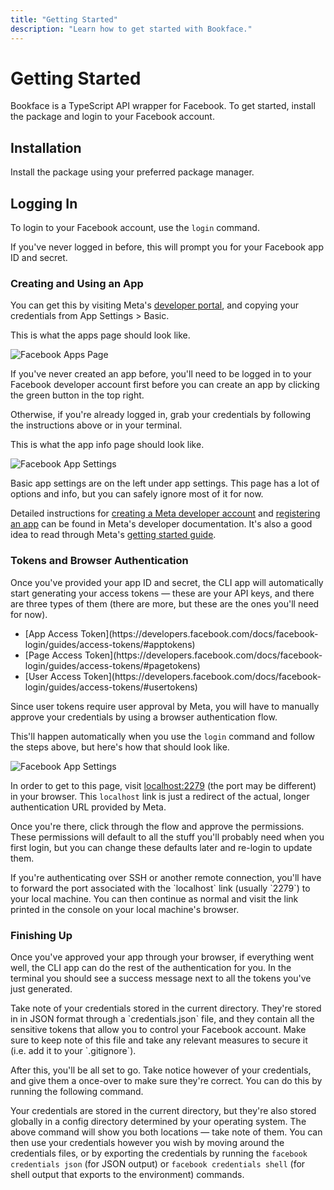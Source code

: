 ```yaml
---
title: "Getting Started"
description: "Learn how to get started with Bookface."
---
```




# Getting Started

Bookface is a TypeScript API wrapper for Facebook. To get started, install the package and login to your Facebook account.

## Installation

Install the package using your preferred package manager.

<Command variant="install" packageName="@anonyo/facebook.js" language="bash" />

## Logging In

To login to your Facebook account, use the `login` command.

<Command variant="execute" packageName="facebook login" language="bash" />

If you've never logged in before, this will prompt you for your Facebook app ID and secret.

### Creating and Using an App

You can get this by visiting Meta's [developer portal](https://developers.facebook.com/apps), and copying your credentials from <span className="text-cobalt-600">App Settings > Basic</span>.

This is what the apps page should look like.

<div className="flex justify-center relative mx-auto">
  <Image
    className="rounded-lg border border-gray-200 mb-8"
    src="/screenshots/meta-apps-page.jpg"
    alt="Facebook Apps Page"
    width={1000}
    height={1000}
  />
</div>

If you've never created an app before, you'll need to be logged in to your Facebook developer account first before you can create an app by clicking the green button in the top right.

Otherwise, if you're already logged in, grab your credentials by following the instructions above or in your terminal.

This is what the app info page should look like.

<div className="flex justify-center relative mx-auto">
  <Image
    className="rounded-lg border border-gray-200 mb-8"
    src="/screenshots/meta-app-info-page.jpg"
    alt="Facebook App Settings"
    width={1000}
    height={1000}
  />
</div>

Basic app settings are on the left under app settings. This page has a lot of options and info, but you can safely ignore most of it for now.

Detailed instructions for [creating a Meta developer account](https://developers.facebook.com/docs/development/register) and [registering an app](https://developers.facebook.com/docs/development/create-an-app) can be found in Meta's developer documentation. It's also a good idea to read through Meta's [getting started guide](https://developers.facebook.com/docs/graph-api/get-started).

### Tokens and Browser Authentication

Once you've provided your app ID and secret, the CLI app will automatically start generating your access tokens — these are your API keys, and there are three types of them (there are more, but these are the ones you'll need for now).

<ul>
  <li>
    [App Access
    Token](https://developers.facebook.com/docs/facebook-login/guides/access-tokens/#apptokens)
  </li>
  <li>
    [Page Access
    Token](https://developers.facebook.com/docs/facebook-login/guides/access-tokens/#pagetokens)
  </li>
  <li>
    [User Access
    Token](https://developers.facebook.com/docs/facebook-login/guides/access-tokens/#usertokens)
  </li>
</ul>

Since user tokens require user approval by Meta, you will have to manually approve your credentials by using a browser authentication flow.

This'll happen automatically when you use the `login` command and follow the steps above, but here's how that should look like.

<div className="flex justify-center relative mx-auto">
  <Image
    className="rounded-lg border border-gray-200 mb-8"
    src="/screenshots/meta-oauth.jpg"
    alt="Facebook App Settings"
    width={1000}
    height={1000}
  />
</div>

In order to get to this page, visit [localhost:2279](http://localhost:2279) (the port may be different) in your browser. This `localhost` link is just a redirect of the actual, longer authentication URL provided by Meta.

Once you're there, click through the flow and approve the permissions. These permissions will default to all the stuff you'll probably need when you first login, but you can change these defaults later and re-login to update them.

<Note variant="tip">
  If you're authenticating over SSH or another remote connection, you'll have to
  forward the port associated with the `localhost` link (usually `2279`) to your
  local machine. You can then continue as normal and visit the link printed in
  the console on your local machine's browser.
</Note>

### Finishing Up

Once you've approved your app through your browser, if everything went well, the CLI app can do the rest of the authentication for you. In the terminal you should see a success message next to all the tokens you've just generated.

<Note variant="important">
  Take note of your credentials stored in the current directory. They're stored
  in in JSON format through a `credentials.json` file, and they contain all the
  sensitive tokens that allow you to control your Facebook account. Make sure to
  keep note of this file and take any relevant measures to secure it (i.e. add
  it to your `.gitignore`).
</Note>

After this, you'll be all set to go. Take notice however of your credentials, and give them a once-over to make sure they're correct. You can do this by running the following command.

<Command
  variant="execute"
  packageName="facebook credentials view"
  language="bash"
/>

Your credentials are stored in the current directory, but they're also stored globally in a config directory determined by your operating system. The above command will show you both locations — take note of them. You can then use your credentials however you wish by moving around the credentials files, or by exporting the credentials by running the `facebook credentials json` (for JSON output) or `facebook credentials shell` (for shell output that exports to the environment) commands.
